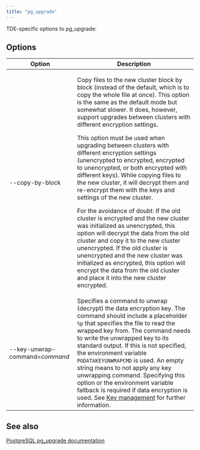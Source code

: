 ```yaml
---
title: "pg_upgrade"
---
```


TDE-specific options to pg_upgrade:

## Options

| Option | Description | 
| ------- | ---------- |
| --copy-by-block | <p>Copy files to the new cluster block by block (instead of the default, which is to copy the whole file at once). This option is the same as the default mode but somewhat slower. It does, however, support upgrades between clusters with different encryption settings.  </p> <p> This option must be used when upgrading between clusters with different encryption settings (unencrypted to encrypted, encrypted to unencrypted, or both encrypted with different keys). While copying files to the new cluster, it will decrypt them and re-encrypt them with the keys and settings of the new cluster. </p> <p>  For the avoidance of doubt: If the old cluster is encrypted and the new cluster was initialized as unencrypted, this option will decrypt the data from the old cluster and copy it to the new cluster unencrypted. If the old cluster is unencrypted and the new cluster was initialized as encrypted, this option will encrypt the data from the old cluster and place it into the new cluster encrypted. </p> |
| --key-unwrap-command=*command* | Specifies a command to unwrap (decrypt) the data encryption key. The command should include a placeholder `%p` that specifies the file to read the wrapped key from. The command needs to write the unwrapped key to its standard output. If this is not specified, the environment variable `PGDATAKEYUNWRAPCMD` is used. An empty string means to not apply any key unwrapping command. Specifying this option or the environment variable fallback is required if data encryption is used. See [Key management](/tde/latest/#key-management) for further information. |

## See also
[PostgreSQL pg_upgrade documentation](https://www.postgresql.org/docs/15/pgupgrade.html)